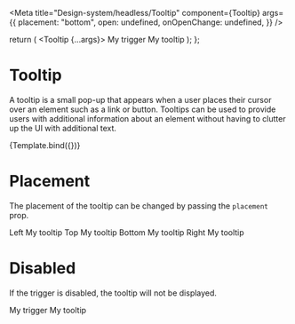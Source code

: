 

<Meta
  title="Design-system/headless/Tooltip"
  component={Tooltip}
  args={{
    placement: "bottom",
    open: undefined,
    onOpenChange: undefined,
  }}
/>

  return (
    <Tooltip {...args}>
      <TooltipTrigger>My trigger</TooltipTrigger>
      <TooltipContent>My tooltip</TooltipContent>
    </Tooltip>
  );
};

# Tooltip

A tooltip is a small pop-up that appears when a user places their cursor over an element such as a link or button. Tooltips can be used to provide users with additional information about an element without having to clutter up the UI with additional text.

<Canvas>
  <Story name="Tooltip">{Template.bind({})}</Story>
</Canvas>

# Placement

The placement of the tooltip can be changed by passing the `placement` prop.

<Canvas>
  <Story name="Tooltip placement">
    <Tooltip placement="left">
      <TooltipTrigger>Left</TooltipTrigger>
      <TooltipContent>My tooltip</TooltipContent>
    </Tooltip>
    <Tooltip placement="top">
      <TooltipTrigger>Top</TooltipTrigger>
      <TooltipContent>My tooltip</TooltipContent>
    </Tooltip>
    <Tooltip placement="bottom">
      <TooltipTrigger>Bottom</TooltipTrigger>
      <TooltipContent>My tooltip</TooltipContent>
    </Tooltip>
    <Tooltip placement="right">
      <TooltipTrigger>Right</TooltipTrigger>
      <TooltipContent>My tooltip</TooltipContent>
    </Tooltip>
  </Story>
</Canvas>

# Disabled

If the trigger is disabled, the tooltip will not be displayed.

<Canvas>
  <Story name="Tooltip disabled">
    <Tooltip disabled>
      <TooltipTrigger disabled>My trigger</TooltipTrigger>
      <TooltipContent disabled>My tooltip</TooltipContent>
    </Tooltip>
  </Story>
</Canvas>
